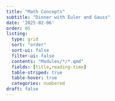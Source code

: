 ```yaml
---
title: "Math Concepts"
subtitle: "Dinner with Euler and Gauss"
date: '2025-02-06'
order: 05
listing:
  type: grid
  sort: "order"
  sort-ui: false
  filter-ui: false
  contents: "Modules/*/*.qmd"
  fields: [title,reading-time]
  table-striped: true
  table-hover: true
  categories: numbered
draft: false
---
```


